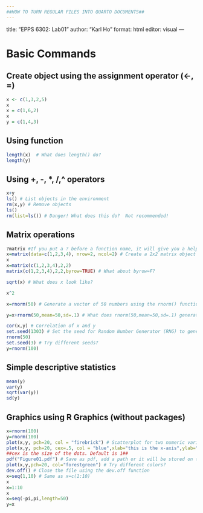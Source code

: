 ---
##HOW TO TURN REGULAR FILES INTO QUARTO DOCUMENTS##
---

title: "EPPS 6302: Lab01" author: "Karl Ho" format: html editor: visual ---

# Basic Commands

## Create object using the assignment operator (\<-, =)


```{r}
x <- c(1,3,2,5)
x
x = c(1,6,2)
x
y = c(1,4,3)
```

## Using function

```{r}
length(x)  # What does length() do?
length(y)
```

## Using +, -, \*, /,\^ operators

```{r}
x+y
ls() # List objects in the environment
rm(x,y) # Remove objects
ls()
rm(list=ls()) # Danger! What does this do?  Not recommended!

```

## Matrix operations

```{r}
?matrix #If you put a ? before a function name, it will give you a help window#
x=matrix(data=c(1,2,3,4), nrow=2, ncol=2) # Create a 2x2 matrix object
x
x=matrix(c(1,2,3,4),2,2)
matrix(c(1,2,3,4),2,2,byrow=TRUE) # What about byrow=F?

sqrt(x) # What does x look like?

x^2

x=rnorm(50) # Generate a vector of 50 numbers using the rnorm() function

y=x+rnorm(50,mean=50,sd=.1) # What does rnorm(50,mean=50,sd=.1) generate?

cor(x,y) # Correlation of x and y
set.seed(1303) # Set the seed for Random Number Generator (RNG) to generate values that are reproducible.
rnorm(50)
set.seed(3) # Try different seeds?
y=rnorm(100)
```

## Simple descriptive statistics

```{r}
mean(y)
var(y)
sqrt(var(y))
sd(y)
```

## Graphics using R Graphics (without packages)

```{r}


x=rnorm(100)
y=rnorm(100)
plot(x,y, pch=20, col = "firebrick") # Scatterplot for two numeric variables by default
plot(x,y, pch=20, cex=.5, col = "blue",xlab="this is the x-axis",ylab="this is the y-axis",main="Plot of X vs Y") # Add labels
##cex is the size of the dots. Default is 1##
pdf("Figure01.pdf") # Save as pdf, add a path or it will be stored on the project directory
plot(x,y,pch=20, col="forestgreen") # Try different colors?
dev.off() # Close the file using the dev.off function
x=seq(1,10) # Same as x=c(1:10)
x
x=1:10
x
x=seq(-pi,pi,length=50)
y=x

```
